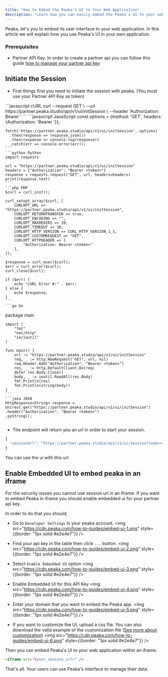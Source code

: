 ```yaml
---
title: "How to Embed the Peaka's UI to Your Web Application"
description: "Learn how you can easily embed the Peaka's UI to your web application"
---
```


Peaka, let's you to embed its user interface to your web application. In this article we will explain how you use Peaka's UI in your own application.

### Prerequisites

- Partner API Key. In order to create a partner api you can follow this guide [how to manage your partner api key](https://docs.peaka.com/how-to-guides/how-to-manage-partner-api-key#how-to-manage-your-partner-api-key)

## Initiate the Session

- First things first you need to initiate the session with peaka. (You must use your Partner API Key as token)

<CodeGroup>
    ```javascript cURL
    curl --request GET \
        --url https://partner.peaka.studio/api/v1/ui/initSession \
        --header 'Authorization: Bearer <token>'
    ```
    ```javascript JavaScript
    const options = {method: 'GET', headers: {Authorization: 'Bearer <token>'}};

    fetch('https://partner.peaka.studio/api/v1/ui/initSession', options)
      .then(response => response.json())
      .then(response => console.log(response))
      .catch(err => console.error(err));
    ```
    ```python Python
    import requests

    url = "https://partner.peaka.studio/api/v1/ui/initSession"
    headers = {"Authorization": "Bearer <token>"}
    response = requests.request("GET", url, headers=headers)
    print(response.text)
    ```
    ```php PHP
    $curl = curl_init();

    curl_setopt_array($curl, [
        CURLOPT_URL => "https://partner.peaka.studio/api/v1/ui/initSession",
        CURLOPT_RETURNTRANSFER => true,
        CURLOPT_ENCODING => "",
        CURLOPT_MAXREDIRS => 10,
        CURLOPT_TIMEOUT => 30,
        CURLOPT_HTTP_VERSION => CURL_HTTP_VERSION_1_1,
        CURLOPT_CUSTOMREQUEST => "GET",
        CURLOPT_HTTPHEADER => [
            "Authorization: Bearer <token>"
        ],
    ]);

    $response = curl_exec($curl);
    $err = curl_error($curl);
    curl_close($curl);

    if ($err) {
        echo "cURL Error #:" . $err;
    } else {
        echo $response;
    }
    ```
    ```go Go
   package main

    import (
        "fmt"
        "net/http"
        "io/ioutil"
    )

    func main() {
        url := "https://partner.peaka.studio/api/v1/ui/initSession"
        req, _ := http.NewRequest("GET", url, nil)
        req.Header.Add("Authorization", "Bearer <token>")
        res, _ := http.DefaultClient.Do(req)
        defer res.Body.Close()
        body, _ := ioutil.ReadAll(res.Body)
        fmt.Println(res)
        fmt.Println(string(body))
    }
    ```
    ```java JAVA
    HttpResponse<String> response = Unirest.get("https://partner.peaka.studio/api/v1/ui/initSession")
    .header("Authorization", "Bearer <token>")
    .asString();
    ```

</CodeGroup>

- The endpoint will return you an url in order to start your session.

```javascript
{
  "sessionUrl": "https://partner.peaka.studio/api/v1/ui/session?code=<session_code>"
}
```
You can use the ui with this url.

## Enable Embedded UI to embed peaka in an iframe

For the security issues you cannot use session url in an iframe. If you want to embed Peaka in iframe you should enable embedded ui for your partner api key.

In order to do that you should;
- Go to `Developer Settings` in your peaka account.
<img src="https://cdn.peaka.com/how-to-guides/embed-ui-1.png" style={{border: "1px solid #e2e4e7"}} />

- Find your api key in the table then click `...` button.
<img src="https://cdn.peaka.com/how-to-guides/embed-ui-2.png" style={{border: "1px solid #e2e4e7"}} />

- Select `Enable Embedded UI` option
<img src="https://cdn.peaka.com/how-to-guides/embed-ui-3.png" style={{border: "1px solid #e2e4e7"}} />

- Enable Embedded UI for this API Key
<img src="https://cdn.peaka.com/how-to-guides/embed-ui-4.png" style={{border: "1px solid #e2e4e7"}} />

- Enter your domain that you want to embed the Peaka app.
<img src="https://cdn.peaka.com/how-to-guides/embed-ui-5.png" style={{border: "1px solid #e2e4e7"}} />

- If you want to customize the UI, upload a css file. You can also download the valid example of the customization file ([See more about customization](/how-to-guides/how-to-customize-embedded-ui-style))
<img src="https://cdn.peaka.com/how-to-guides/embed-ui-6.png" style={{border: "1px solid #e2e4e7"}} />

Then you can embed Peaka's UI to your web application within an iframe.

```html
<iframe src="<your_session_url>" />
```

That's all. Your users can use Peaka's interface to manage their data.
